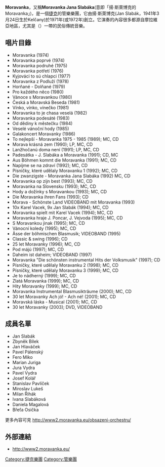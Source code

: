 {{多個問題|
{{copyedit|time=2013-05-08T07:48:57+00:00}}
{{unreferenced|time=2013-05-08T07:48:57+00:00}}
}}
{{藝人
|姓名 = Moravanka
|類型 = 組合
|國籍 = 捷克
|活躍年代 = 1971年 - 2021
|音樂類型 = 管弦樂
|現任成員 = 請參照[[Moravanka#成員名單|成員]]
}}

'''Moravanka'''，又稱'''Moravanka Jana Slabáka'''(意即「揚‧斯萊博克的Moravanka」)，是一個[[捷克|捷克]]的管樂樂團，它由揚‧斯萊博克(Jan Slabák，1941年3月24日生於Kelčany)於1971年(或1972年)創立。它演奏的內容很多都源自摩拉維亞地區，尤其是{{link-cs|斯洛瓦茲科摩拉維亞|Slovácko}}（{{lang|cs|Slovácko}}）一帶的民俗傳統音樂。

==唱片目錄==
* Moravanka (1974)
* Moravanka poprvé (1974)
* Moravanka podruhé (1975)
* Moravanka potřetí (1976)
* Kyjováci to sú chlapci (1977)
* Moravanka z Podluží (1978)
* Horňané - Dolňané (1979)
* Pro každého něco (1980)
* Vánoce s Moravankou (1980)
* Česká a Moravská Beseda (1981)
* Vínko, vínko, vínečko (1981)
* Moravanka to je chasa veselá (1982)
* Moravanka podesáté (1983)
* Od dědiny k městečku (1984)
* Veselé vánoční hody (1985)
* Galakoncert Moravanky (1986)
* To nejlepší - Moravanka 1975 - 1985 (1989); MC, CD
* Morava krásná zem (1990); LP, MC, CD
* Lanžhočanú doma není (1991); LP, MC, CD
* Padesátka - J. Slabáka a Moravanka (1991); CD, MC
* Aus Böhmen kommt die Moravanka (1991); MC, CD
* Napijme se na zdraví (1992); MC, CD
* Písničky, které udělaly Moravanku 1 (1992); MC, CD
* Die zwanzigste  - Moravanka Jana Slabáka (1992) MC, CD
* Moravanka op zijn best (1993); MC, CD
* Moravanka na Slovensku (1993); MC, CD
* Hody a dožínky s Moravankou (1993); MC, CD
* Die Moravanka ihren Fans (1993); CD
* Morava - Schönste Land VIDEOBAND mit Moravanka (1993)
* 10x Karel Vacek, 9x Jan Slabák (1994); MC, CD
* Moravanka spielt mit Karel Vacek (1994); MC, CD
* Moravanka hraje J. Poncar, J. Vejvoda (1995); MC, CD
* S Moravankou jinak (1995); MC, CD
* Vánocní koledy (1995); MC, CD
* Ässe der böhmischen Blasmusik; VIDEOBAND (1995)
* Classic & swing (1996); CD
* 25 let Moravanky (1996); MC, CD
* Pod májú (1997); MC, CD
* Daheim ist daheim; VIDEOBAND (1997)
* Moravanka "Die schönsten instrumental Hits der Volksmusik" (1997); CD
* Písničky, které udělaly Moravanku 2 (1998); MC, CD
* Písničky, které udělaly Moravanku 3 (1999); MC, CD
* Je to nádherný (1999); MC, CD
* Zlatá Moravanka (1999); MC, CD
* Hity Moravanky (1999); MC, CD
* Moravanka Instrumental Blasmusikträume (2000); MC, CD
* 30 let Moravanky Ach jó! - Ach né! (2001); MC, CD
* Moravská láska - Musical (2001); MC, CD
* 30 let Moravanky (2003); DVD, VIDEOBAND

==成員名單==
*Jan Slabák
*Zbyněk Bílek
*Jan Hlaváček
*Pavel Pálenský
*Fero Miko
*Marian Juriga
*Jura Vydra
*Pavel Vydra
*Josef Kolář
*Stanislav Pavlíček
*Miroslav Lukeš
*Milan Řihák
*Ivana Slabáková
*Daniela Magalová
*Břeťa Osička
更多內容可見 http://www2.moravanka.eu/obsazeni-orchestru/{{Wayback|url=http://www2.moravanka.eu/obsazeni-orchestru/ |date=20201027174709 }}

==外部連結==
*http://www2.moravanka.eu/{{Wayback|url=http://www2.moravanka.eu/ |date=20201028163028 }}

[[Category:捷克樂團|Category:捷克樂團]]
[[Category:管樂團|Category:管樂團]]